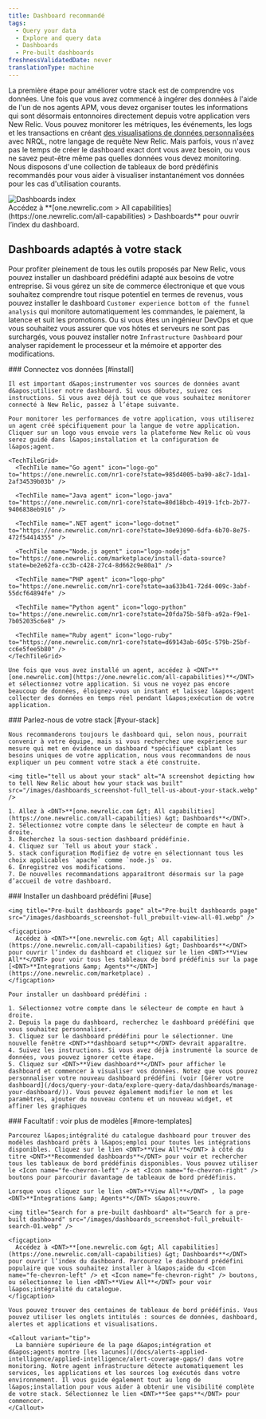 ```yaml
---
title: Dashboard recommandé
tags:
  - Query your data
  - Explore and query data
  - Dashboards
  - Pre-built dashboards
freshnessValidatedDate: never
translationType: machine
---
```


La première étape pour améliorer votre stack est de comprendre vos données. Une fois que vous avez commencé à ingérer des données à l&apos;aide de l&apos;un de nos agents APM, vous devez organiser toutes les informations qui sont désormais entonnoires directement depuis votre application vers New Relic. Vous pouvez monitorer les métriques, les événements, les logs et les transactions en créant [des visualisations de données personnalisées](/docs/query-your-data/explore-query-data/dashboards/introduction-dashboards/) avec NRQL, notre langage de requête New Relic. Mais parfois, vous n&apos;avez pas le temps de créer le dashboard exact dont vous avez besoin, ou vous ne savez peut-être même pas quelles données vous devez monitoring. Nous disposons d&apos;une collection de tableaux de bord prédéfinis recommandés pour vous aider à visualiser instantanément vos données pour les cas d&apos;utilisation courants.

<img title="Dashboards index" alt="Dashboards index" src="/images/dashboards_screenshot-full_dashboard-index-01.webp" />

<figcaption>
  Accédez à <DNT>**[one.newrelic.com &gt; All capabilities](https://one.newrelic.com/all-capabilities) &gt; Dashboards**</DNT> pour ouvrir l’index du dashboard.
</figcaption>

## Dashboards adaptés à votre stack

Pour profiter pleinement de tous les outils proposés par New Relic, vous pouvez installer un dashboard prédéfini adapté aux besoins de votre entreprise. Si vous gérez un site de commerce électronique et que vous souhaitez comprendre tout risque potentiel en termes de revenus, vous pouvez installer le dashboard `Customer experience bottom of the funnel analysis` qui monitore automatiquement les commandes, le paiement, la latence et suit les promotions. Ou si vous êtes un ingénieur DevOps et que vous souhaitez vous assurer que vos hôtes et serveurs ne sont pas surchargés, vous pouvez installer notre `Infrastructure Dashboard` pour analyser rapidement le processeur et la mémoire et apporter des modifications.

<Steps>
  <Step>
    ### Connectez vos données [#install]

    Il est important d&apos;instrumenter vos sources de données avant d&apos;utiliser notre dashboard. Si vous débutez, suivez ces instructions. Si vous avez déjà tout ce que vous souhaitez monitorer connecté à New Relic, passez à l’étape suivante.

    Pour monitorer les performances de votre application, vous utiliserez un agent créé spécifiquement pour la langue de votre application. Cliquer sur un logo vous envoie vers la plateforme New Relic où vous serez guidé dans l&apos;installation et la configuration de l&apos;agent.

    <TechTileGrid>
      <TechTile name="Go agent" icon="logo-go" to="https://one.newrelic.com/nr1-core?state=985d4005-ba90-a8c7-1da1-2af34539b03b" />

      <TechTile name="Java agent" icon="logo-java" to="https://one.newrelic.com/nr1-core?state=80d18bcb-4919-1fcb-2b77-9406838eb916" />

      <TechTile name=".NET agent" icon="logo-dotnet" to="https://one.newrelic.com/nr1-core?state=30e93090-6dfa-6b70-8e75-472f54414355" />

      <TechTile name="Node.js agent" icon="logo-nodejs" to="https://one.newrelic.com/marketplace/install-data-source?state=be2e62fa-cc3b-c428-27c4-8d662c9e80a1" />

      <TechTile name="PHP agent" icon="logo-php" to="https://one.newrelic.com/nr1-core?state=aa633b41-72d4-009c-3abf-55dcf64894fe" />

      <TechTile name="Python agent" icon="logo-python" to="https://one.newrelic.com/nr1-core?state=20fda75b-58fb-a92a-f9e1-7b052035c6e8" />

      <TechTile name="Ruby agent" icon="logo-ruby" to="https://one.newrelic.com/nr1-core?state=d69143ab-605c-579b-25bf-cc6e5fee5b80" />
    </TechTileGrid>

    Une fois que vous avez installé un agent, accédez à <DNT>**[one.newrelic.com](https://one.newrelic.com/all-capabilities)**</DNT> et sélectionnez votre application. Si vous ne voyez pas encore beaucoup de données, éloignez-vous un instant et laissez l&apos;agent collecter des données en temps réel pendant l&apos;exécution de votre application.
  </Step>

  <Step>
    ### Parlez-nous de votre stack [#your-stack]

    Nous recommanderons toujours le dashboard qui, selon nous, pourrait convenir à votre équipe, mais si vous recherchez une expérience sur mesure qui met en évidence un dashboard *spécifique* ciblant les besoins uniques de votre application, nous vous recommandons de nous expliquer un peu comment votre stack a été construite.

    <img title="tell us about your stack" alt="A screenshot depicting how to tell New Relic about how your stack was built" src="/images/dashboards_screenshot-full_tell-us-about-your-stack.webp" />

    1. Allez à <DNT>**[one.newrelic.com &gt; All capabilities](https://one.newrelic.com/all-capabilities) &gt; Dashboards**</DNT>.
    2. Sélectionnez votre compte dans le sélecteur de compte en haut à droite.
    3. Recherchez la sous-section dashboard prédéfinie.
    4. Cliquez sur `Tell us about your stack`.
    5. stack configuration Modifiez de votre en sélectionnant tous les choix applicables `apache` comme `node.js` ou.
    6. Enregistrez vos modifications.
    7. De nouvelles recommandations apparaîtront désormais sur la page d’accueil de votre dashboard.
  </Step>

  <Step>
    ### Installer un dashboard prédéfini [#use]

    <img title="Pre-built dashboards page" alt="Pre-built dashboards page" src="/images/dashboards_screenshot-full_prebuilt-view-all-01.webp" />

    <figcaption>
      Accédez à <DNT>**[one.newrelic.com &gt; All capabilities](https://one.newrelic.com/all-capabilities) &gt; Dashboards**</DNT> pour ouvrir l’index du dashboard et cliquez sur le lien <DNT>**View All**</DNT> pour voir tous les tableaux de bord prédéfinis sur la page [<DNT>**Integrations &amp; Agents**</DNT>](https://one.newrelic.com/marketplace) .
    </figcaption>

    Pour installer un dashboard prédéfini :

    1. Sélectionnez votre compte dans le sélecteur de compte en haut à droite.
    2. Depuis la page du dashboard, recherchez le dashboard prédéfini que vous souhaitez personnaliser.
    3. Cliquez sur le dashboard prédéfini pour le sélectionner. Une nouvelle fenêtre <DNT>**dashboard setup**</DNT> devrait apparaître.
    4. Suivez les instructions. Si vous avez déjà instrumenté la source de données, vous pouvez ignorer cette étape.
    5. Cliquez sur <DNT>**View dashboard**</DNT> pour afficher le dashboard et commencer à visualiser vos données. Notez que vous pouvez personnaliser votre nouveau dashboard prédéfini (voir [Gérer votre dashboard](/docs/query-your-data/explore-query-data/dashboards/manage-your-dashboard/)). Vous pouvez également modifier le nom et les paramètres, ajouter du nouveau contenu et un nouveau widget, et affiner les graphiques
  </Step>

  <Step>
    ### Facultatif : voir plus de modèles [#more-templates]

    Parcourez l&apos;intégralité du catalogue dashboard pour trouver des modèles dashboard prêts à l&apos;emploi pour toutes les intégrations disponibles. Cliquez sur le lien <DNT>**View All**</DNT> à côté du titre <DNT>**Recommended dashboards**</DNT> pour voir et rechercher tous les tableaux de bord prédéfinis disponibles. Vous pouvez utiliser le <Icon name="fe-chevron-left" /> et <Icon name="fe-chevron-right" /> boutons pour parcourir davantage de tableaux de bord prédéfinis.

    Lorsque vous cliquez sur le lien <DNT>**View All**</DNT> , la page <DNT>**Integrations &amp; Agents**</DNT> s&apos;ouvre.

    <img title="Search for a pre-built dashboard" alt="Search for a pre-built dashboard" src="/images/dashboards_screenshot-full_prebuilt-search-01.webp" />

    <figcaption>
      Accédez à <DNT>**[one.newrelic.com &gt; All capabilities](https://one.newrelic.com/all-capabilities) &gt; Dashboards**</DNT> pour ouvrir l’index du dashboard. Parcourez le dashboard prédéfini populaire que vous souhaitez installer à l&apos;aide du <Icon name="fe-chevron-left" /> et <Icon name="fe-chevron-right" /> boutons, ou sélectionnez le lien <DNT>**View All**</DNT> pour voir l&apos;intégralité du catalogue.
    </figcaption>

    Vous pouvez trouver des centaines de tableaux de bord prédéfinis. Vous pouvez utiliser les onglets intitulés : sources de données, dashboard, alertes et applications et visualisations.

    <Callout variant="tip">
      La bannière supérieure de la page d&apos;intégration et d&apos;agents montre [les lacunes](/docs/alerts-applied-intelligence/applied-intelligence/alert-coverage-gaps/) dans votre monitoring. Notre agent infrastructure détecte automatiquement les services, les applications et les sources log exécutés dans votre environnement. Il vous guide également tout au long de l&apos;installation pour vous aider à obtenir une visibilité complète de votre stack. Sélectionnez le lien <DNT>**See gaps**</DNT> pour commencer.
    </Callout>
  </Step>
</Steps>